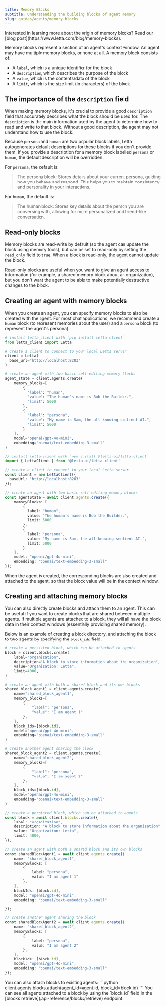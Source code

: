 ```yaml
---
title: Memory Blocks
subtitle: Understanding the building blocks of agent memory
slug: guides/agents/memory-blocks
---
```


<Info>
Interested in learning more about the origin of memory blocks? Read our [blog post](https://www.letta.com/blog/memory-blocks).
</Info>

Memory blocks represent a section of an agent's context window. An agent may have multiple memory blocks, or none at all. A memory block consists of:
* A `label`, which is a unique identifier for the block
* A `description`, which describes the purpose of the block
* A `value`, which is the contents/data of the block
* A `limit`, which is the size limit (in characters) of the block

## The importance of the `description` field

When making memory blocks, it's crucial to provide a good `description` field that accurately describes what the block should be used for.
The `description` is the main information used by the agent to determine how to read and write to that block. Without a good description, the agent may not understand how to use the block.

Because `persona` and `human` are two popular block labels, Letta autogenerates default descriptions for these blocks if you don't provide them. If you provide a description for a memory block labelled `persona` or `human`, the default description will be overridden.

For `persona`, the default is:
> The persona block: Stores details about your current persona, guiding how you behave and respond. This helps you to maintain consistency and personality in your interactions.

For `human`, the default is:
> The human block: Stores key details about the person you are conversing with, allowing for more personalized and friend-like conversation.

## Read-only blocks

Memory blocks are read-write by default (so the agent can update the block using memory tools), but can be set to read-only by setting the `read_only` field to `true`. When a block is read-only, the agent cannot update the block.

Read-only blocks are useful when you want to give an agent access to information (for example, a shared memory block about an organization), but you don't want the agent to be able to make potentially destructive changes to the block.

## Creating an agent with memory blocks
When you create an agent, you can specify memory blocks to also be created with the agent. For most chat applications, we recommend create a `human` block (to represent memories about the user) and a `persona` block (to represent the agent's persona).
<CodeGroup>
```python title="python" maxLines=50
# install letta_client with `pip install letta-client`
from letta_client import Letta

# create a client to connect to your local Letta server
client = Letta(
  base_url="http://localhost:8283"
)

# create an agent with two basic self-editing memory blocks
agent_state = client.agents.create(
    memory_blocks=[
        {
          "label": "human",
          "value": "The human's name is Bob the Builder.",
          "limit": 5000
        },
        {
          "label": "persona",
          "value": "My name is Sam, the all-knowing sentient AI.",
          "limit": 5000
        }
    ],
    model="openai/gpt-4o-mini",
    embedding="openai/text-embedding-3-small"
)
```
```typescript maxLines=50 title="node.js"
// install letta-client with `npm install @letta-ai/letta-client`
import { LettaClient } from '@letta-ai/letta-client'

// create a client to connect to your local Letta server
const client = new LettaClient({
  baseUrl: "http://localhost:8283"
});

// create an agent with two basic self-editing memory blocks
const agentState = await client.agents.create({
    memoryBlocks: [
        {
          label: "human",
          value: "The human's name is Bob the Builder.",
          limit: 5000
        },
        {
          label: "persona",
          value: "My name is Sam, the all-knowing sentient AI.",
          limit: 5000
        }
    ],
    model: "openai/gpt-4o-mini",
    embedding: "openai/text-embedding-3-small"
});
```
</CodeGroup>
When the agent is created, the corresponding blocks are also created and attached to the agent, so that the block value will be in the context window.

## Creating and attaching memory blocks
You can also directly create blocks and attach them to an agent. This can be useful if you want to create blocks that are shared between multiple agents. If multiple agents are attached to a block, they will all have the block data in their context windows (essentially providing shared memory).

Below is an example of creating a block directory, and attaching the block to two agents by specifying the `block_ids` field.
<CodeGroup>
```python title="python" maxLines=50
# create a persisted block, which can be attached to agents
block = client.blocks.create(
    label="organization",
    description="A block to store information about the organization",
    value="Organization: Letta",
    limit=4000,
)

# create an agent with both a shared block and its own blocks
shared_block_agent1 = client.agents.create(
    name="shared_block_agent1",
    memory_blocks=[
        {
            "label": "persona",
            "value": "I am agent 1"
        },
    ],
    block_ids=[block.id],
    model="openai/gpt-4o-mini",
    embedding="openai/text-embedding-3-small"
)

# create another agent sharing the block
shared_block_agent2 = client.agents.create(
    name="shared_block_agent2",
    memory_blocks=[
        {
            "label": "persona",
            "value": "I am agent 2"
        },
    ],
    block_ids=[block.id],
    model="openai/gpt-4o-mini",
    embedding="openai/text-embedding-3-small"
)
```
```typescript maxLines=50 title="node.js"
// create a persisted block, which can be attached to agents
const block = await client.blocks.create({
    label: "organization",
    description: "A block to store information about the organization",
    value: "Organization: Letta",
    limit: 4000,
});

// create an agent with both a shared block and its own blocks
const sharedBlockAgent1 = await client.agents.create({
    name: "shared_block_agent1",
    memoryBlocks: [
        {
            label: "persona",
            value: "I am agent 1"
        },
    ],
    blockIds: [block.id],
    model: "openai/gpt-4o-mini",
    embedding: "openai/text-embedding-3-small"

});

// create another agent sharing the block
const sharedBlockAgent2 = await client.agents.create({
    name: "shared_block_agent2",
    memoryBlocks: [
        {
            label: "persona",
            value: "I am agent 2"
        },
    ],
    blockIds: [block.id],
    model: "openai/gpt-4o-mini",
    embedding: "openai/text-embedding-3-small"
});
```
</CodeGroup>
You can also attach blocks to existing agents:
```python
client.agents.blocks.attach(agent_id=agent.id, block_id=block.id)
```
You can see all agents attached to a block by using the `block_id` field in the [blocks retrieve](/api-reference/blocks/retrieve) endpoint.

